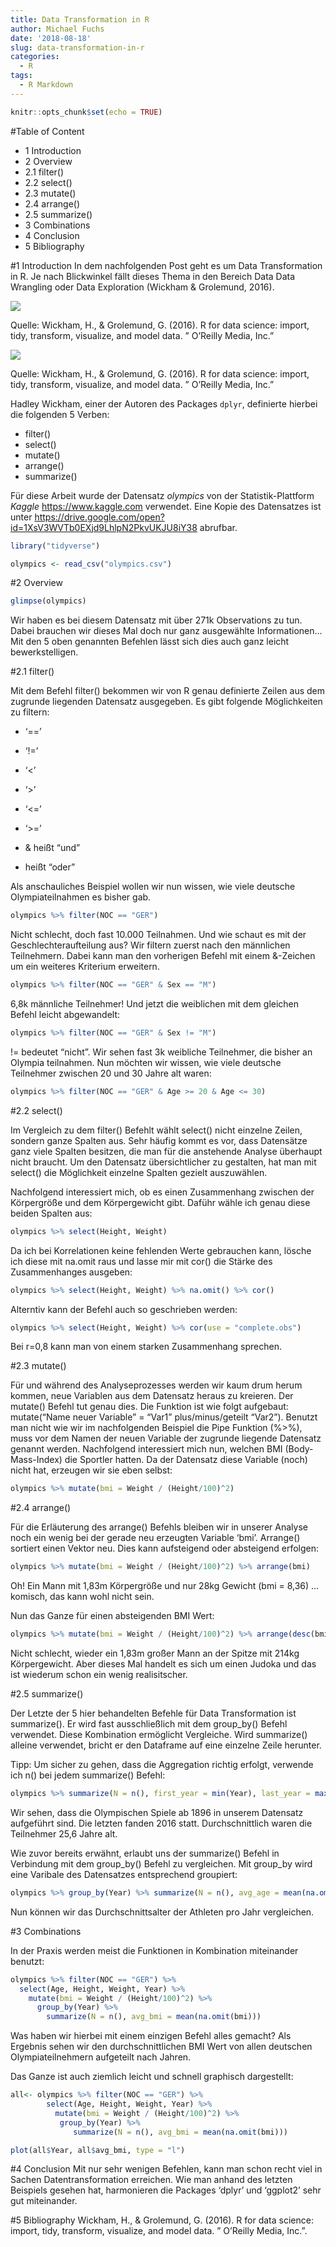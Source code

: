 ```yaml
---
title: Data Transformation in R
author: Michael Fuchs
date: '2018-08-18'
slug: data-transformation-in-r
categories:
  - R
tags:
  - R Markdown
---
```


```r
knitr::opts_chunk$set(echo = TRUE)
```
#Table of Content

+ 1 Introduction
+ 2 Overview
+ 2.1 filter()
+ 2.2 select()
+ 2.3 mutate()
+ 2.4 arrange()
+ 2.5 summarize()
+ 3 Combinations
+ 4 Conclusion
+ 5 Bibliography


#1 Introduction
In dem nachfolgenden Post geht es um Data Transformation in R. Je nach Blickwinkel fällt dieses Thema in den Bereich Data Data Wrangling oder Data Exploration (Wickham & Grolemund, 2016). 

![](http://r4ds.had.co.nz/diagrams/data-science-wrangle.png)

Quelle: Wickham, H., & Grolemund, G. (2016). R for data science: import, tidy, transform, visualize, and model data. " O'Reilly Media, Inc."

![](http://r4ds.had.co.nz/diagrams/data-science-explore.png)

Quelle: Wickham, H., & Grolemund, G. (2016). R for data science: import, tidy, transform, visualize, and model data. " O'Reilly Media, Inc."


Hadley Wickham, einer der Autoren des Packages `dplyr`, definierte hierbei die folgenden 5 Verben:

+ filter()
+ select()
+ mutate()
+ arrange()
+ summarize() 

Für diese Arbeit wurde der Datensatz *olympics* von der Statistik-Plattform *Kaggle* <https://www.kaggle.com> verwendet. Eine Kopie des Datensatzes ist unter <https://drive.google.com/open?id=1XsV3WVTb0EXjd9LhlpN2PkvUKJU8iY38> abrufbar.


```r
library("tidyverse")
```
```r
olympics <- read_csv("olympics.csv")
```

#2 Overview

```r
glimpse(olympics)
```

Wir haben es bei diesem Datensatz mit über 271k Observations zu tun.
Dabei brauchen wir dieses Mal doch nur ganz ausgewählte Informationen...
Mit den 5 oben genannten Befehlen lässt sich dies auch ganz leicht bewerkstelligen.

#2.1 filter()

Mit dem Befehl filter() bekommen wir von R genau definierte Zeilen aus dem zugrunde liegenden Datensatz ausgegeben. Es gibt folgende Möglichkeiten zu filtern:

+ '=='
+ '!='
+ '<'
+ '>'   
+ '<='
+ '>='

+ & heißt "und"
+ | heißt "oder"

Als anschauliches Beispiel wollen wir nun wissen, wie viele deutsche Olympiateilnahmen es bisher gab.
```r
olympics %>% filter(NOC == "GER")
```
Nicht schlecht, doch fast 10.000 Teilnahmen.
Und wie schaut es mit der Geschlechteraufteilung aus? Wir filtern zuerst nach den männlichen Teilnehmern. Dabei kann man den vorherigen Befehl mit einem &-Zeichen um ein weiteres Kriterium erweitern. 
```r
olympics %>% filter(NOC == "GER" & Sex == "M")
```

6,8k männliche Teilnehmer! Und jetzt die weiblichen mit dem gleichen Befehl leicht abgewandelt: 
```r
olympics %>% filter(NOC == "GER" & Sex != "M")
```

!= bedeutet "nicht". Wir sehen fast 3k weibliche Teilnehmer, die bisher an Olympia teilnahmen. 
Nun möchten wir wissen, wie viele deutsche Teilnehmer zwischen 20 und 30 Jahre alt waren:
```r
olympics %>% filter(NOC == "GER" & Age >= 20 & Age <= 30)
```


#2.2 select()

Im Vergleich zu dem filter() Befehlt wählt select() nicht einzelne Zeilen, sondern ganze Spalten aus.
Sehr häufig kommt es vor, dass Datensätze ganz viele Spalten besitzen, die man für die anstehende Analyse überhaupt nicht braucht. Um den Datensatz übersichtlicher zu gestalten, hat man mit select() die Möglichkeit einzelne Spalten gezielt auszuwählen. 

Nachfolgend interessiert mich, ob es einen Zusammenhang zwischen der Körpergröße und dem Körpergewicht gibt. Daführ wähle ich genau diese beiden Spalten aus: 

```r
olympics %>% select(Height, Weight)
```

Da ich bei Korrelationen keine fehlenden Werte gebrauchen kann, lösche ich diese mit na.omit raus und lasse mir mit cor() die Stärke des Zusammenhanges ausgeben:
```r
olympics %>% select(Height, Weight) %>% na.omit() %>% cor()
```

Alterntiv kann der Befehl auch so geschrieben werden:
```r
olympics %>% select(Height, Weight) %>% cor(use = "complete.obs")
```
Bei r=0,8 kann man von einem starken Zusammenhang sprechen.


#2.3 mutate()

Für und während des Analyseprozesses werden wir kaum drum herum kommen, neue Variablen aus dem Datensatz heraus zu kreieren. Der mutate() Befehl tut genau dies. Die Funktion ist wie folgt aufgebaut: mutate("Name neuer Variable" = "Var1" plus/minus/geteilt "Var2"). Benutzt man nicht wie wir im nachfolgenden Beispiel die Pipe Funktion (%>%), muss vor dem Namen der neuen Variable der zugrunde liegende Datensatz genannt werden.
Nachfolgend interessiert mich nun, welchen BMI (Body-Mass-Index) die Sportler hatten. Da der Datensatz diese Variable (noch) nicht hat, erzeugen wir sie eben selbst:
```r
olympics %>% mutate(bmi = Weight / (Height/100)^2)
```


#2.4 arrange()

Für die Erläuterung des arrange() Befehls bleiben wir in unserer Analyse noch ein wenig bei der gerade neu erzeugten Variable 'bmi'.
Arrange() sortiert einen Vektor neu. Dies kann aufsteigend oder absteigend erfolgen:
```r
olympics %>% mutate(bmi = Weight / (Height/100)^2) %>% arrange(bmi)
```

Oh! Ein Mann mit 1,83m Körpergröße und nur 28kg Gewicht (bmi = 8,36) ... komisch, das kann wohl nicht sein.

Nun das Ganze für einen absteigenden BMI Wert:

```r
olympics %>% mutate(bmi = Weight / (Height/100)^2) %>% arrange(desc(bmi))
```

Nicht schlecht, wieder ein 1,83m großer Mann an der Spitze mit 214kg Körpergewicht. Aber dieses Mal handelt es sich um einen Judoka und das ist wiederum schon ein wenig realisitscher. 


#2.5 summarize()

Der Letzte der 5 hier behandelten Befehle für Data Transformation ist summarize(). Er wird fast ausschließlich mit dem group_by() Befehl verwendet. Diese Kombination ermöglicht Vergleiche.
Wird summarize() alleine verwendet, bricht er den Dataframe auf eine einzelne Zeile herunter. 

Tipp: Um sicher zu gehen, dass die Aggregation richtig erfolgt, verwende ich n() bei jedem summarize() Befehl: 

```r
olympics %>% summarize(N = n(), first_year = min(Year), last_year = max(Year), avg_age = mean(na.omit(Age)))
```

Wir sehen, dass die Olympischen Spiele ab 1896 in unserem Datensatz aufgeführt sind. Die letzten fanden 2016 statt. Durchschnittlich waren die Teilnehmer 25,6 Jahre alt.

Wie zuvor bereits erwähnt, erlaubt uns der summarize() Befehl in Verbindung mit dem group_by() Befehl zu vergleichen. Mit group_by wird eine Varibale des Datensatzes entsprechend groupiert:
```r
olympics %>% group_by(Year) %>% summarize(N = n(), avg_age = mean(na.omit(Age)))
```

Nun können wir das Durchschnittsalter der Athleten pro Jahr vergleichen.


#3 Combinations

In der Praxis werden meist die Funktionen in Kombination miteinander benutzt:
```r
olympics %>% filter(NOC == "GER") %>%
  select(Age, Height, Weight, Year) %>%
    mutate(bmi = Weight / (Height/100)^2) %>%
      group_by(Year) %>%
        summarize(N = n(), avg_bmi = mean(na.omit(bmi)))
```

Was haben wir hierbei mit einem einzigen Befehl alles gemacht?
Als Ergebnis sehen wir den durchschnittlichen BMI Wert von allen deutschen Olympiateilnehmern aufgeteilt nach Jahren.

Das Ganze ist auch ziemlich leicht und schnell graphisch dargestellt:
```r
all<- olympics %>% filter(NOC == "GER") %>%
        select(Age, Height, Weight, Year) %>%
          mutate(bmi = Weight / (Height/100)^2) %>%
           group_by(Year) %>%
              summarize(N = n(), avg_bmi = mean(na.omit(bmi)))

plot(all$Year, all$avg_bmi, type = "l")
```


#4 Conclusion
Mit nur sehr wenigen Befehlen, kann man schon recht viel in Sachen Datentransformation erreichen. Wie man anhand des letzten Beispiels gesehen hat, harmonieren die Packages 'dplyr' und 'ggplot2' sehr gut miteinander. 

#5 Bibliography
Wickham, H., & Grolemund, G. (2016). R for data science: import, tidy, transform, visualize, and model data. " O'Reilly Media, Inc.".